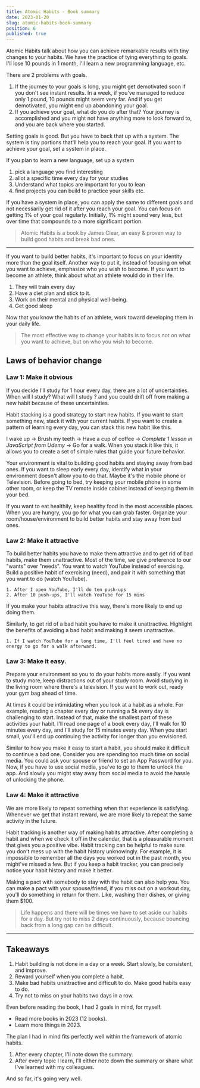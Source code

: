 ```yaml
---
title: Atomic Habits - Book summary
date: 2023-01-20
slug: atomic-habits-book-summary
position: 6
published: true
---
```

Atomic Habits talk about how you can achieve remarkable results with tiny changes to your habits. We have the practice of tying everything to goals. I'll lose 10 pounds in 1 month, I'll learn a new programming language, etc. 

There are 2 problems with goals. 
1. If the journey to your goals is long, you might get demotivated soon if you don't see instant results. In a week, if you've managed to reduce only 1 pound, 10 pounds might seem very far. And if you get demotivated, you might end up abandoning your goal.
2. If you achieve your goal, what do you do after that? Your journey is accomplished and you might not have anything more to look forward to, and you are back where you started.

Setting goals is good. But you have to back that up with a system. The system is tiny portions that'll help you to reach your goal. If you want to achieve your goal, set a system in place. 

If you plan to learn a new language, set up a system
1. pick a language you find interesting
2. allot a specific time every day for your studies
3. Understand what topics are important for you to lean
4. find projects you can build to practice your skills
etc.

If you have a system in place, you can apply the same to different goals and not necessarily get rid of it after you reach your goal. You can focus on getting 1% of your goal regularly. Initially, 1% might sound very less, but over time that compounds to a more significant portion. 

> Atomic Habits is a book by James Clear, an easy & proven way to build good habits and break bad ones. 

---

If you want to build better habits, it's important to focus on your identity more than the goal itself. Another way to put it, instead of focusing on what you want to achieve, emphasize who you wish to become. If you want to become an athlete, think about what an athlete would do in their life. 

1. They will train every day
2. Have a diet plan and stick to it. 
3. Work on their mental and physical well-being.
4. Get good sleep

Now that you know the habits of an athlete, work toward developing them in your daily life. 

> The most effective way to change your habits is to focus not on what you want to achieve, but on who you wish to become. 

## Laws of behavior change

### Law 1: Make it obvious

If you decide I'll study for 1 hour every day, there are a lot of uncertainties. When will I study? What will I study ? and you could drift off from making a new habit because of these uncertainties. 

Habit stacking is a good strategy to start new habits. If you want to start something new, stack it with your current habits. If you want to create a pattern of learning every day, you can stack this new habit like this. 

I wake up → Brush my teeth → Have a cup of coffee → _Complete 1 lesson in JavaScript from Udemy_ → Go for a walk.
When you stack it like this, it allows you to create a set of simple rules that guide your future behavior. 

Your environment is vital to building good habits and staying away from bad ones. If you want to sleep early every day, identify what in your environment doesn't allow you to do that. 
Maybe it's the mobile phone or Television. Before going to bed, try keeping your mobile phone in some other room, or keep the TV remote inside cabinet instead of keeping them in your bed. 

If you want to eat healthily, keep healthy food in the most accessible places. When you are hungry, you go for what you can grab faster. 
Organize your room/house/environment to build better habits and stay away from bad ones. 

### Law 2: Make it attractive

To build better habits you have to make them attractive and to get rid of bad habits, make them unattractive. 
Most of the time, we give preference to our "wants" over "needs". You want to watch YouTube instead of exercising. Build a positive habit of exercising (need), and pair it with something that you want to do (watch YouTube). 

```
1. After I open YouTube, I'll do ten push-ups
2. After 10 push-ups, I'll watch YouTube for 15 mins
```
If you make your habits attractive this way, there's more likely to end up doing them. 

Similarly, to get rid of a bad habit you have to make it unattractive. Highlight the benefits of avoiding a bad habit and making it seem unattractive. 

```
1. If I watch YouTube for a long time, I'll feel tired and have no energy to go for a walk afterward. 
```


### Law 3:  Make it easy. 

Prepare your environment so you to do your habits more easily. 
If you want to study more, keep distractions out of your study room. Avoid studying in the living room where there's a television. If you want to work out, ready your gym bag ahead of time. 

At times it could be intimidating when you look at a habit as a whole. For example, reading a chapter every day or running a 5k every day is challenging to start. Instead of that, make the smallest part of these activities your habit. 
I'll read one page of a book every day, I'll walk for 10 minutes every day, and I'll study for 15 minutes every day. When you start small, you'll end up continuing the activity for longer than you envisioned. 

Similar to how you make it easy to start a habit, you should make it difficult to continue a bad one. Consider you are spending too much time on social media. You could ask your spouse or friend to set an App Password for you. Now, if you have to use social media, you've to go to them to unlock the app. And slowly you might stay away from social media to avoid the hassle of unlocking the phone. 


### Law 4: Make it attractive

We are more likely to repeat something when that experience is satisfying. Whenever we get that instant reward, we are more likely to repeat the same activity in the future. 

Habit tracking is another way of making habits attractive. After completing a habit and when we check it off in the calendar, that is a pleasurable moment that gives you a positive vibe. Habit tracking can be helpful to make sure you don't mess up with the habit history unknowingly. 
For example, it is impossible to remember all the days you worked out in the past month, you might've missed a few. But if you keep a habit tracker, you can precisely notice your habit history and make it better. 

Making a pact with somebody to stay with the habit can also help you. You can make a pact with your spouse/friend, if you miss out on a workout day, you'll do something in return for them. Like, washing their dishes, or giving them $100. 

> Life happens and there will be times we have to set aside our habits for a day. But try not to miss 2 days continuously, because bouncing back from a long gap can be difficult. 


---

## Takeaways 
1. Habit building is not done in a day or a week. Start slowly, be consistent, and improve. 
2. Reward yourself when you complete a habit. 
3. Make bad habits unattractive and difficult to do. Make good habits easy to do.
4. Try not to miss on your habits two days in a row. 

Even before reading the book, I had 2 goals in mind, for myself. 
- Read more books in 2023 (12 books). 
- Learn more things in 2023. 

The plan I had in mind fits perfectly well within the framework of atomic habits. 
1. After every chapter, I'll note down the summary. 
2. After every topic I learn, I'll either note down the summary or share what I've learned with my colleagues. 

And so far, it's going very well. 